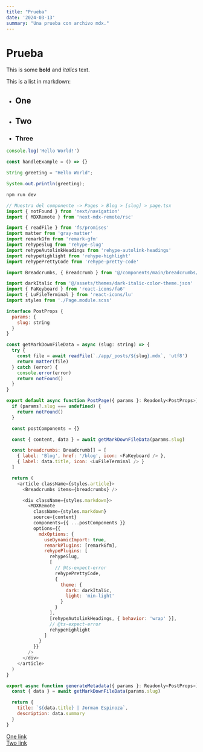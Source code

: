 ```yaml
---
title: "Prueba"
date: '2024-03-13'
summary: "Una prueba con archivo mdx."
---
```


# Prueba

This is some **bold** and _italics_ text.

This is a list in markdown:

- ## One
- ## Two
- ### Three

```js
console.log('Hello World!')

const handleExample = () => {}
```

```java
String greeting = "Hello World";

System.out.println(greeting);
```

```bash
npm run dev
```

```js
// Muestra del componente -> Pages > Blog > [slug] > page.tsx
import { notFound } from 'next/navigation'
import { MDXRemote } from 'next-mdx-remote/rsc'

import { readFile } from 'fs/promises'
import matter from 'gray-matter'
import remarkGfm from 'remark-gfm'
import rehypeSlug from 'rehype-slug'
import rehypeAutolinkHeadings from 'rehype-autolink-headings'
import rehypeHighlight from 'rehype-highlight'
import rehypePrettyCode from 'rehype-pretty-code'

import Breadcrumbs, { Breadcrumb } from '@/components/main/breadcrumbs/Breadcrumbs'

import darkItalic from '@/assets/themes/dark-italic-color-theme.json'
import { FaKeyboard } from 'react-icons/fa6'
import { LuFileTerminal } from 'react-icons/lu'
import styles from './Page.module.scss'

interface PostProps {
  params: {
    slug: string
  }
}

const getMarkDownFileData = async (slug: string) => {
  try {
    const file = await readFile(`./app/_posts/${slug}.mdx`, 'utf8')
    return matter(file)
  } catch (error) {
    console.error(error)
    return notFound()
  }
}

export default async function PostPage({ params }: Readonly<PostProps>) {
  if (params?.slug === undefined) {
    return notFound()
  }

  const postComponents = {}

  const { content, data } = await getMarkDownFileData(params.slug)

  const breadcrumbs: Breadcrumb[] = [
    { label: 'Blog', href: '/blog', icon: <FaKeyboard /> },
    { label: data.title, icon: <LuFileTerminal /> }
  ]

  return (
    <article className={styles.article}>
      <Breadcrumbs items={breadcrumbs} />

      <div className={styles.markdown}>
        <MDXRemote
          className={styles.markdown}
          source={content}
          components={{ ...postComponents }}
          options={{
            mdxOptions: {
              useDynamicImport: true,
              remarkPlugins: [remarkGfm],
              rehypePlugins: [
                rehypeSlug,
                [
                  // @ts-expect-error
                  rehypePrettyCode,
                  {
                    theme: {
                      dark: darkItalic,
                      light: 'min-light'
                    }
                  }
                ],
                [rehypeAutolinkHeadings, { behavior: 'wrap' }],
                // @ts-expect-error
                rehypeHighlight
              ]
            }
          }}
        />
      </div>
    </article>
  )
}

export async function generateMetadata({ params }: Readonly<PostProps>) {
  const { data } = await getMarkDownFileData(params.slug)

  return {
    title: `${data.title} | Jorman Espinoza`,
    description: data.summary
  }
}
```

[One link](#one) \
[Two link](#two)
